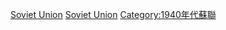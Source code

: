 {{yearcat}}
{{year by category
|m=1
|c=9
|d=4
|y=5
|cat=蘇聯
|sortkey=Soviet Union
|parent=各年苏联
|subcat=1945年各國
}}
{{Commonscat|1945 in the Soviet Union}}
[[Category:1945年亞洲|Soviet Union]]
[[Category:1945年歐洲|Soviet Union]]
[[Category:1940年代蘇聯|Category:1940年代蘇聯]]